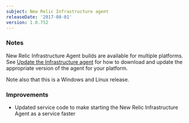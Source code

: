 ```yaml
---
subject: New Relic Infrastructure agent
releaseDate: '2017-08-01'
version: 1.0.752
---
```


### Notes

New Relic Infrastructure Agent builds are available for multiple platforms. See [Update the Infrastructure agent](https://docs.newrelic.com/docs/infrastructure/new-relic-infrastructure/installation/update-infrastructure-agent) for how to download and update the appropriate version of the agent for your platform.

Note also that this is a Windows and Linux release.

### Improvements

* Updated service code to make starting the New Relic Infrastructure Agent as a service faster
